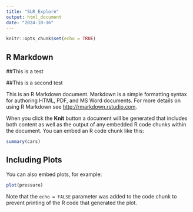 ```yaml
---
title: "SLR_Explore"
output: html_document
date: "2024-10-16"
---
```


```r
knitr::opts_chunk$set(echo = TRUE)
```

## R Markdown

##This is a test

##This is a second test

This is an R Markdown document. Markdown is a simple formatting syntax for authoring HTML, PDF, and MS Word documents. For more details on using R Markdown see <http://rmarkdown.rstudio.com>.

When you click the **Knit** button a document will be generated that includes both content as well as the output of any embedded R code chunks within the document. You can embed an R code chunk like this:

```r
summary(cars)
```

## Including Plots

You can also embed plots, for example:

```r
plot(pressure)
```

Note that the `echo = FALSE` parameter was added to the code chunk to prevent printing of the R code that generated the plot.
